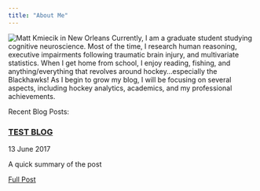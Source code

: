 ```yaml
---
title: "About Me"
---
```


<p class="about-me"><img src="_images/me.jpg" alt="Matt Kmiecik in New Orleans" title="Me in New Orleans" class="front-page-pic" /> Currently, I am a graduate student studying cognitive neuroscience. Most of the time, I research human reasoning, executive impairments following traumatic brain injury, and multivariate statistics. When I get home from school, I enjoy reading, fishing, and anything/everything that revolves around hockey...especially the Blackhawks! As I begin to grow my blog, I will be focusing on several aspects, including hockey analytics, academics, and my professional achievements.</p>

Recent Blog Posts:

<article>
<h3><a href="testblog.html">TEST BLOG</a></h3>
<div class="summary">
<span><i class="fa fa-calendar"></i>13 June 2017</span>
<p>A quick summary of the post</p>
<a class="btn btn-outline-primary btn-sm" href="testblog.html">Full Post</a>
</div>
</article>

